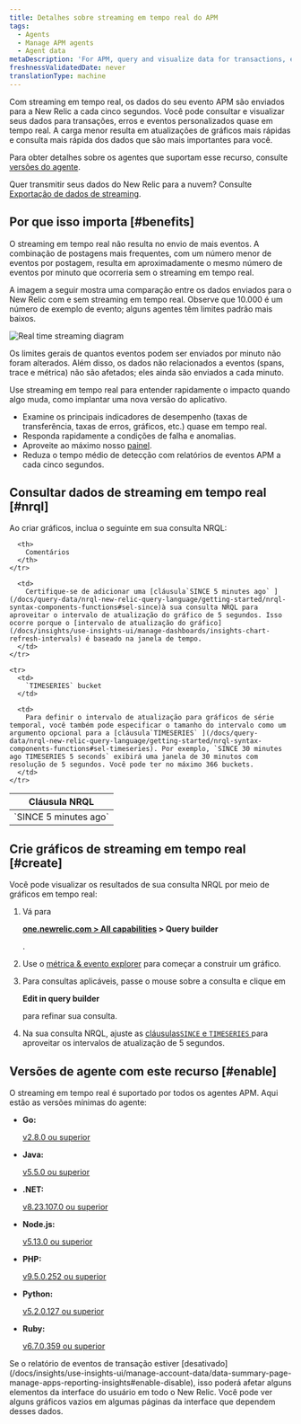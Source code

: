 ```yaml
---
title: Detalhes sobre streaming em tempo real do APM
tags:
  - Agents
  - Manage APM agents
  - Agent data
metaDescription: 'For APM, query and visualize data for transactions, errors, and custom events in  near real time.'
freshnessValidatedDate: never
translationType: machine
---
```



Com streaming em tempo real, os dados do seu evento APM são enviados para a New Relic a cada cinco segundos. Você pode consultar e visualizar seus dados para transações, erros e eventos personalizados quase em tempo real. A carga menor resulta em atualizações de gráficos mais rápidas e consulta mais rápida dos dados que são mais importantes para você.

Para obter detalhes sobre os agentes que suportam esse recurso, consulte [versões do agente](#enable).

Quer transmitir seus dados do New Relic para a nuvem? Consulte [Exportação de dados de streaming](/docs/apis/nerdgraph/examples/nerdgraph-streaming-export).

## Por que isso importa [#benefits]

O streaming em tempo real não resulta no envio de mais eventos. A combinação de postagens mais frequentes, com um número menor de eventos por postagem, resulta em aproximadamente o mesmo número de eventos por minuto que ocorreria sem o streaming em tempo real.

A imagem a seguir mostra uma comparação entre os dados enviados para o New Relic com e sem streaming em tempo real. Observe que 10.000 é um número de exemplo de evento; alguns agentes têm limites padrão mais baixos.

<img
  title="Real time streaming diagram"
  alt="Real time streaming diagram"
  src={apmRealTimeStreaming}
/>

Os limites gerais de quantos eventos podem ser enviados por minuto não foram alterados. Além disso, os dados não relacionados a eventos (spans, trace e métrica) não são afetados; eles ainda são enviados a cada minuto.

Use streaming em tempo real para entender rapidamente o impacto quando algo muda, como implantar uma nova versão do aplicativo.

* Examine os principais indicadores de desempenho (taxas de transferência, taxas de erros, gráficos, etc.) quase em tempo real.
* Responda rapidamente a condições de falha e anomalias.
* Aproveite ao máximo nosso [painel](#create).
* Reduza o tempo médio de detecção com relatórios de eventos APM a cada cinco segundos.

## Consultar dados de streaming em tempo real [#nrql]

Ao criar gráficos, inclua o seguinte em sua consulta NRQL:

<table>
  <thead>
    <tr>
      <th style={{ width: "250px" }}>
        Cláusula NRQL
      </th>

      <th>
        Comentários
      </th>
    </tr>
  </thead>

  <tbody>
    <tr>
      <td>
        `SINCE 5 minutes ago`
      </td>

      <td>
        Certifique-se de adicionar uma [cláusula`SINCE 5 minutes ago` ](/docs/query-data/nrql-new-relic-query-language/getting-started/nrql-syntax-components-functions#sel-since)à sua consulta NRQL para aproveitar o intervalo de atualização do gráfico de 5 segundos. Isso ocorre porque o [intervalo de atualização do gráfico](/docs/insights/use-insights-ui/manage-dashboards/insights-chart-refresh-intervals) é baseado na janela de tempo.
      </td>
    </tr>

    <tr>
      <td>
        `TIMESERIES` bucket
      </td>

      <td>
        Para definir o intervalo de atualização para gráficos de série temporal, você também pode especificar o tamanho do intervalo como um argumento opcional para a [cláusula`TIMESERIES` ](/docs/query-data/nrql-new-relic-query-language/getting-started/nrql-syntax-components-functions#sel-timeseries). Por exemplo, `SINCE 30 minutes ago TIMESERIES 5 seconds` exibirá uma janela de 30 minutos com resolução de 5 segundos. Você pode ter no máximo 366 buckets.
      </td>
    </tr>
  </tbody>
</table>

## Crie gráficos de streaming em tempo real [#create]

Você pode visualizar os resultados de sua consulta NRQL por meio de gráficos em tempo real:

1. Vá para

   <DoNotTranslate>**[one.newrelic.com > All capabilities](https://one.newrelic.com/all-capabilities) > Query builder**</DoNotTranslate>

   .

2. Use o [métrica & evento explorer](/docs/query-your-data/explore-query-data/browse-data/introduction-data-explorer) para começar a construir um gráfico.

3. Para consultas aplicáveis, passe o mouse sobre a consulta e clique em

   <DoNotTranslate>**Edit in query builder**</DoNotTranslate>

   para refinar sua consulta.

4. Na sua consulta NRQL, ajuste as [cláusulas`SINCE` e `TIMESERIES` ](#nrql)para aproveitar os intervalos de atualização de 5 segundos.

## Versões de agente com este recurso [#enable]

O streaming em tempo real é suportado por todos os agentes APM. Aqui estão as versões mínimas do agente:

* <DoNotTranslate>**Go:**</DoNotTranslate>

  [v2.8.0 ou superior](/docs/release-notes/agent-release-notes/go-release-notes)

* <DoNotTranslate>**Java:**</DoNotTranslate>

  [v5.5.0 ou superior](/docs/release-notes/agent-release-notes/java-release-notes)

* <DoNotTranslate>**.NET:**</DoNotTranslate>

  [v8.23.107.0 ou superior](/docs/release-notes/agent-release-notes/net-release-notes)

* <DoNotTranslate>**Node.js:**</DoNotTranslate>

  [v5.13.0 ou superior](/docs/release-notes/agent-release-notes/nodejs-release-notes)

* <DoNotTranslate>**PHP:**</DoNotTranslate>

  [v9.5.0.252 ou superior](/docs/release-notes/agent-release-notes/php-release-notes)

* <DoNotTranslate>**Python:**</DoNotTranslate>

  [v5.2.0.127 ou superior](/docs/release-notes/agent-release-notes/python-release-notes)

* <DoNotTranslate>**Ruby:**</DoNotTranslate>

  [v6.7.0.359 ou superior](/docs/release-notes/agent-release-notes/ruby-release-notes)

<Callout variant="caution">
  Se o relatório de eventos de transação estiver [desativado](/docs/insights/use-insights-ui/manage-account-data/data-summary-page-manage-apps-reporting-insights#enable-disable), isso poderá afetar alguns elementos da interface do usuário em todo o New Relic. Você pode ver alguns gráficos vazios em algumas páginas da interface que dependem desses dados.
</Callout>